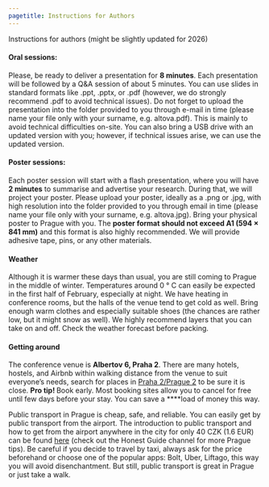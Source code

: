---
pagetitle: Instructions for Authors
---

<link rel="stylesheet" href="styles.css" type="text/css">

Instructions for authors (might be slightly updated for 2026)


#### Oral sessions: ####

Please, be ready to deliver a presentation for **8 minutes**. Each presentation will be followed by a Q&A session of about 5 minutes. You can use slides in standard formats like .ppt, .pptx, or .pdf (however, we do strongly recommend .pdf to avoid technical issues). Do not forget to upload the presentation into the folder provided to you through e-mail in time (please name your file only with your surname, e.g. altova.pdf). This is mainly to avoid technical difficulties on-site. You can also bring a USB drive with an updated version with you; however, if technical issues arise, we can use the updated version. 


#### Poster sessions:####

Each poster session will start with a flash presentation, where you will have **2 minutes** to summarise and advertise your research. During that, we will project your poster. Please upload your poster, ideally as a .png or .jpg, with high resolution into the folder provided to you through email in time (please name your file only with your surname, e.g. altova.jpg). Bring your physical poster to Prague with you. The **poster format should not exceed A1 (594 × 841 mm)** and this format is also highly recommended. We will provide adhesive tape, pins, or any other materials. 


#### Weather ####

Although it is warmer these days than usual, you are still coming to Prague in the middle of winter. Temperatures around 0 ° C can easily be expected in the first half of February, especially at night. We have heating in conference rooms, but the halls of the venue tend to get cold as well. Bring enough warm clothes and especially suitable shoes (the chances are rather low, but it might snow as well). We highly recommend layers that you can take on and off. Check the weather forecast before packing. 


#### Getting around ####

The conference venue is **Albertov 6, Praha 2**. There are many hotels, hostels, and Airbnb within walking distance from the venue to suit everyone's needs, search for places in [Praha 2/Prague 2](https://www.google.com/maps/place/Praha+2/@50.0737739,14.4304201,14z/data=!3m1!4b1!4m5!3m4!1s0x470b948be2ed9d95:0x500af0f6615b300!8m2!3d50.0744958!4d14.4355247) to be sure it is close. **Pro tip! ** Book early. Most booking sites allow you to cancel for free until few days before your stay. You can save a ****load of money this way. 

Public transport in Prague is cheap, safe, and reliable. You can easily get by public transport from the airport. The introduction to public transport and how to get from the airport anywhere in the city for only 40 CZK (1.6 EUR) can be found [here](https://www.youtube.com/watch?v=57WeRN0Nrb4&ab_channel=HONESTGUIDE) (check out the Honest Guide channel for more Prague tips). Be careful if you decide to travel by taxi, always ask for the price beforehand or choose one of the popular apps: Bolt, Uber, Liftago, this way you will avoid disenchantment. But still, public transport is great in Prague or just take a walk.

